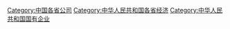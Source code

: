 [[Category:中国各省公司|Category:中国各省公司]]
[[Category:中华人民共和国各省经济|Category:中华人民共和国各省经济]]
[[Category:中华人民共和国国有企业|Category:中华人民共和国国有企业]]